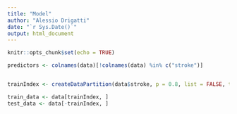 ```yaml
---
title: "Model"
author: "Alessio Drigatti"
date: "`r Sys.Date()`"
output: html_document
---
```


```r
knitr::opts_chunk$set(echo = TRUE)
```


```r
predictors <- colnames(data)[!colnames(data) %in% c("stroke")]


trainIndex <- createDataPartition(data$stroke, p = 0.8, list = FALSE, times = 1)

train_data <- data[trainIndex, ]
test_data <- data[-trainIndex, ]
```

